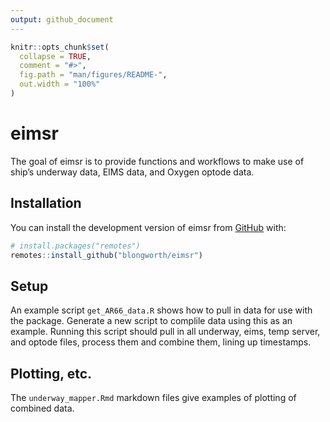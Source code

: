 ```yaml
---
output: github_document
---
```


<!-- README.md is generated from README.Rmd. Please edit that file -->

```r
knitr::opts_chunk$set(
  collapse = TRUE,
  comment = "#>",
  fig.path = "man/figures/README-",
  out.width = "100%"
)
```

# eimsr

<!-- badges: start -->
<!-- badges: end -->

The goal of eimsr is 
to provide functions and workflows 
to make use of ship's underway data, EIMS data, and Oxygen optode data.

## Installation

You can install the development version of eimsr from [GitHub](https://github.com/) with:

``` r
# install.packages("remotes")
remotes::install_github("blongworth/eimsr")
```

## Setup

An example script `get_AR66_data.R` shows how to pull in data for use with the package.
Generate a new script to complile data using this as an example. 
Running this script should pull in all underway, eims, temp server, and optode files,
process them and combine them, lining up timestamps.

## Plotting, etc.

The `underway_mapper.Rmd` markdown files give examples of plotting of combined data.

